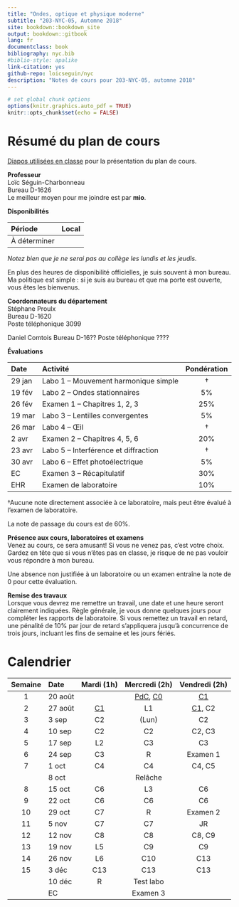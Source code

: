 ```yaml
---
title: "Ondes, optique et physique moderne"
subtitle: "203-NYC-05, Automne 2018"
site: bookdown::bookdown_site
output: bookdown::gitbook
lang: fr
documentclass: book
bibliography: nyc.bib
#biblio-style: apalike
link-citation: yes
github-repo: loicseguin/nyc
description: "Notes de cours pour 203-NYC-05, automne 2018"
---
```


```r
# set global chunk options
options(knitr.graphics.auto_pdf = TRUE)
knitr::opts_chunk$set(echo = FALSE)
```

# Résumé du plan de cours {-}

[Diapos utilisées en classe][Pres] pour la présentation du plan de cours.

**Professeur**  
Loïc Séguin-Charbonneau  
Bureau D-1626  
Le meilleur moyen pour me joindre est par **mio**.

**Disponibilités**  

Période               Local
-------------------   --------------
À déterminer

*Notez bien que je ne serai pas au collège les lundis et les jeudis.*

En plus des heures de disponibilité officielles, je suis souvent à mon bureau.
Ma politique est simple : si je suis au bureau et que ma porte est ouverte,
vous êtes les bienvenus.

**Coordonnateurs du département**  
Stéphane Proulx  
Bureau D-1620  
Poste téléphonique 3099

Daniel Comtois
Bureau D-16??
Poste téléphonique ????


**Évaluations**  

Date     Activité                                 Pondération
-------  ----------                              -------------
29 jan   Labo 1 -- Mouvement harmonique simple     †
19 fév   Labo 2 -- Ondes stationnaires             5%
26 fév   Examen 1 -- Chapitres 1, 2, 3             25%
19 mar   Labo 3 -- Lentilles convergentes          5%
26 mar   Labo 4 -- Œil                             †
2 avr    Examen 2 -- Chapitres 4, 5, 6             20%
23 avr   Labo 5 -- Interférence et diffraction     †
30 avr   Labo 6 -- Effet photoélectrique           5%
EC       Examen 3 -- Récapitulatif                 30%
EHR      Examen de laboratoire                     10%

†Aucune note directement associée à ce laboratoire, mais peut être évalué à
l'examen de laboratoire.

La note de passage du cours est de 60%.

**Présence aux cours, laboratoires et examens**  
Venez au cours, ce sera amusant! Si vous ne venez pas, c'est votre choix.
Gardez en tête que si vous n'êtes pas en classe, je risque de ne pas vouloir
vous répondre à mon bureau.

Une absence non justifiée à un laboratoire ou un examen entraîne la note de 0
pour cette évaluation.

**Remise des travaux**  
Lorsque vous devrez me remettre un travail, une date et une heure seront
clairement indiquées. Règle générale, je vous donne quelques jours pour
compléter les rapports de laboratoire. Si vous remettez un travail en retard,
une pénalité de 10% par jour de retard s'appliquera jusqu'à concurrence de
trois jours, incluant les fins de semaine et les jours fériés.


# Calendrier {-}

 Semaine   Date      Mardi (1h)      Mercredi (2h)          Vendredi (2h)
---------  -------  ------------    ---------------        ---------------
  1        20 août                   [PdC][PdC], [C0][C0]    [C1][C1]
  2        27 août   [C1][C1]        L1                      [C1][C1], C2
  3        3 sep     C2              (Lun)                   C2
  4        10 sep    C2              C2                      C2, C3
  5        17 sep    L2              C3                      C3
  6        24 sep    C3              R                       Examen 1
  7        1 oct     C4              C4                      C4, C5
           8 oct                     Relâche
  8        15 oct    C6              L3                      C6
  9        22 oct    C6              C6                      C6
  10       29 oct    C7              R                       Examen 2
  11       5 nov     C7              C7                      JR
  12       12 nov    C8              C8                      C8, C9
  13       19 nov    L5              C9                      C9
  14       26 nov    L6              C10                     C13
  15       3 déc     C13             C13                     C13
           10 déc    R               Test labo
           EC                        Examen 3

[Pres]: https://docs.google.com/presentation/d/1c5Iy2eUyxbqLBJy5tO4KkAIHxy-pdybhV0YSIMoJiGY/edit?usp=sharing
[PdC]: ./index.html
[C0]: https://docs.google.com/presentation/d/1-ONETgGwcmWK2WuV-sAcEJ3WxIUqoGPdXQlXR1pllTQ/edit?usp=sharing
[C1]: https://docs.google.com/presentation/d/1K3wUYffcH0Q8pshmT-csSTZUmDQt0aj7my9UdrElOso/edit?usp=sharing
[C2]: ./
[C3]: ./ondes-sonores.html
[C4]: ./ondes-electromagnetiques.html
[C6]: ./formation-des-images.html
[C7]: ./interference-de-la-lumiere.html
[C9]: ./relativite-restreinte.html
[L1]: https://docs.google.com/presentation/d/1OZOfg-EuCPnln_rRBOe7pqa1MkdNUmCy7spsAJ_iROU/edit?usp=sharing
[L3]: ./laboratoire-3-lentille-convergente.html
[L6]: ./laboratoire-6-effet-photoelectrique.html
[L2]: ./grille-de-correction-pour-les-laboratoires.html

